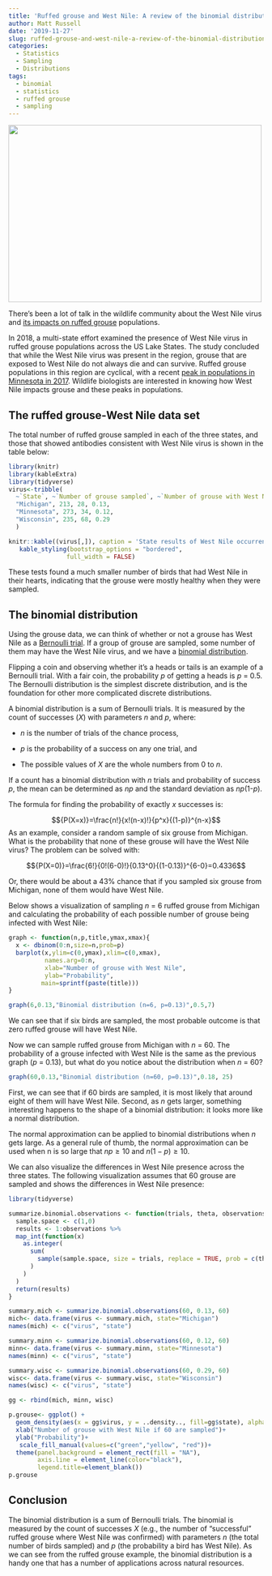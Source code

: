 ```yaml
---
title: 'Ruffed grouse and West Nile: A review of the binomial distribution'
author: Matt Russell
date: '2019-11-27'
slug: ruffed-grouse-and-west-nile-a-review-of-the-binomial-distribution
categories:
  - Statistics
  - Sampling
  - Distributions
tags:
  - binomial
  - statistics
  - ruffed grouse
  - sampling
---
```


<div align="center">
<img src="https://ruffedgrousesociety.org/wp-content/uploads/2016/07/Backdrop14B-WEB2.jpg" height="350px" width="500px" />
</div>

There's been a lot of talk in the wildlife community about the West Nile virus and [its impacts on ruffed grouse](https://www.dnr.state.mn.us/news/2019/10/22/west-nile-virus-ruffed-grouse-test-results-are) populations.

In 2018, a multi-state effort examined the presence of West Nile virus in ruffed grouse populations across the US Lake States. The study concluded that while the West Nile virus was present in the region, grouse that are exposed to West Nile do not always die and can survive. Ruffed grouse populations in this region are cyclical, with a recent [peak in populations in Minnesota in 2017](https://files.dnr.state.mn.us/recreation/hunting/grouse/grouse_survey_report19.pdf). Wildlife biologists are interested in knowing how West Nile impacts grouse and these peaks in populations.

## The ruffed grouse-West Nile data set

The total number of ruffed grouse sampled in each of the three states, and those that showed antibodies consistent with West Nile virus is shown in the table below:

```r

library(knitr)
library(kableExtra)
library(tidyverse)
virus<-tribble(
  ~`State`, ~`Number of grouse sampled`, ~`Number of grouse with West Nile`, ~`Proportion of grouse with West Nile`,
  "Michigan", 213, 28, 0.13,
  "Minnesota", 273, 34, 0.12,
  "Wisconsin", 235, 68, 0.29 
  )

knitr::kable((virus[,]), caption = 'State results of West Nile occurrence in ruffed grouse.') %>% 
   kable_styling(bootstrap_options = "bordered",
                full_width = FALSE)
```

These tests found a much smaller number of birds that had West Nile in their hearts, indicating that the grouse were mostly healthy when they were sampled.

## The binomial distribution
Using the grouse data, we can think of whether or not a grouse has West Nile as a [Bernoulli trial](https://en.wikipedia.org/wiki/Bernoulli_trial).  If a group of grouse are sampled, some number of them may have the West Nile virus, and we have a [binomial distribution](https://en.wikipedia.org/wiki/Binomial_distribution). 

Flipping a coin and observing whether it's a heads or tails is an example of a Bernoulli trial. With a fair coin, the probability *p* of getting a heads is *p* = 0.5. The Bernoulli distribution is the simplest discrete distribution, and is the foundation for other more complicated discrete distributions.

A binomial distribution is a sum of Bernoulli trials. It is measured by the count of successes (*X*) with parameters *n* and *p*, where:

* *n* is the number of trials of the chance process, 

* *p* is the probability of a success on any one trial, and 

* The possible values of *X* are the whole numbers from 0 to *n*.

If a count has a binomial distribution with *n* trials and probability of success *p*, the mean can be determined as *np* and the standard deviation as *np*(1-*p*).

The formula for finding the probability of exactly *x* successes is:

$${P(X=x)}=\frac{n!}{x!(n-x)!}{p^x}{(1-p)}^{n-x}$$
As an example, consider a random sample of six grouse from Michigan. What is the probability that none of these grouse will have the West Nile virus? The problem can be solved with:

$${P(X=0)}=\frac{6!}{0!(6-0)!}{0.13^0}{(1-0.13)}^{6-0}=0.4336$$

Or, there would be about a 43% chance that if you sampled six grouse from Michigan, none of them would have West Nile.  

Below shows a visualization of sampling *n* = 6 ruffed grouse from Michigan and calculating the probability of each possible number of grouse being infected with West Nile: 

```r
graph <- function(n,p,title,ymax,xmax){
  x <- dbinom(0:n,size=n,prob=p)
  barplot(x,ylim=c(0,ymax),xlim=c(0,xmax),
          names.arg=0:n,
          xlab="Number of grouse with West Nile",
          ylab="Probability",
         main=sprintf(paste(title)))
}

graph(6,0.13,"Binomial distribution (n=6, p=0.13)",0.5,7)
```

We can see that if six birds are sampled, the most probable outcome is that zero ruffed grouse will have West Nile. 

Now we can sample ruffed grouse from Michigan with *n* = 60. The probability of a grouse infected with West Nile is the same as the previous graph (*p* = 0.13), but what do you notice about the distribution when *n* = 60?

```r
graph(60,0.13,"Binomial distribution (n=60, p=0.13)",0.18, 25)
```

First, we can see that if 60 birds are sampled, it is most likely that around eight of them will have West Nile. Second, as *n* gets larger, something interesting happens to the shape of a binomial distribution: it looks more like a normal distribution.

The normal approximation can be applied to binomial distributions when *n* gets large. As a general rule of thumb, the normal approximation can be used when n is so large that $np \ge 10$ and $n(1-p) \ge 10$.

We can also visualize the differences in West Nile presence across the three states. The following visualization assumes that 60 grouse are sampled and shows the differences in West Nile presence: 

```r
library(tidyverse)

summarize.binomial.observations <- function(trials, theta, observations) {
  sample.space <- c(1,0)
  results <- 1:observations %>%
  map_int(function(x)
    as.integer(
      sum(
        sample(sample.space, size = trials, replace = TRUE, prob = c(theta, 1 - theta))
      )
    )
  )
  return(results)
}

summary.mich <- summarize.binomial.observations(60, 0.13, 60)
mich<- data.frame(virus <- summary.mich, state="Michigan") 
names(mich) <- c("virus", "state")

summary.minn <- summarize.binomial.observations(60, 0.12, 60)
minn<- data.frame(virus <- summary.minn, state="Minnesota") 
names(minn) <- c("virus", "state")

summary.wisc <- summarize.binomial.observations(60, 0.29, 60)
wisc<- data.frame(virus <- summary.wisc, state="Wisconsin") 
names(wisc) <- c("virus", "state")

gg <- rbind(mich, minn, wisc)

p.grouse<- ggplot() + 
  geom_density(aes(x = gg$virus, y = ..density.., fill=gg$state), alpha=0.5)+
  xlab("Number of grouse with West Nile if 60 are sampled")+
  ylab("Probability")+
   scale_fill_manual(values=c("green","yellow", "red"))+
  theme(panel.background = element_rect(fill = "NA"),
        axis.line = element_line(color="black"),
        legend.title=element_blank())
p.grouse

```

## Conclusion
The binomial distribution is a sum of Bernoulli trials. The binomial is measured by the count of successes *X* (e.g., the number of "successful" ruffed grouse where West Nile was confirmed) with parameters *n* (the total number of birds sampled) and *p* (the probability a bird has West Nile). As we can see from the ruffed grouse example, the binomial distribution is a handy one that has a number of applications across natural resources.
